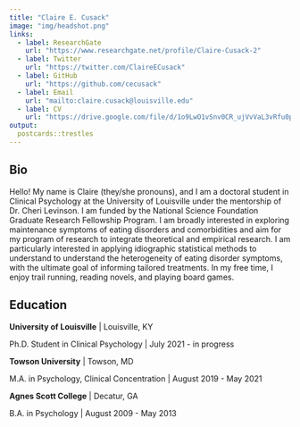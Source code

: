 ```yaml
---
title: "Claire E. Cusack"
image: "img/headshot.png"
links:
  - label: ResearchGate
    url: "https://www.researchgate.net/profile/Claire-Cusack-2"
  - label: Twitter
    url: "https://twitter.com/ClaireECusack"
  - label: GitHub
    url: "https://github.com/cecusack"
  - label: Email
    url: "mailto:claire.cusack@louisville.edu"
  - label: CV
    url: "https://drive.google.com/file/d/1o9LwO1vSnv0CR_ujVvVaL3vRfu0pEvr4/view?usp=sharing"
output:
  postcards::trestles
---
```

 
## Bio

Hello! My name is Claire (they/she pronouns), and I am a doctoral student in Clinical Psychology at the University of Louisville under the mentorship of Dr. Cheri Levinson. I am funded by the National Science Foundation Graduate Research Fellowship Program. I am broadly interested in exploring maintenance symptoms of eating disorders and comorbidities and aim for my program of research to integrate theoretical and empirical research. I am particularly interested in applying idiographic statistical methods to understand to understand the heterogeneity of eating disorder symptoms, with the ultimate goal of informing tailored treatments. In my free time, I enjoy trail running, reading novels, and playing board games.

## Education

**University of Louisville** | Louisville, KY

Ph.D. Student in Clinical Psychology | July 2021 - in progress

**Towson University** | Towson, MD

M.A. in Psychology, Clinical Concentration | August 2019 - May 2021

**Agnes Scott College** | Decatur, GA

B.A. in Psychology | August 2009 - May 2013

